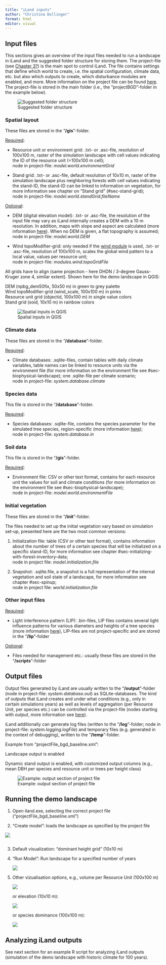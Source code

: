 ```yaml
---
title: "iLand inputs"
author: "Christina Dollinger"
format: html
editor: visual
---
```


## Input files

This sections gives an overview of the input files needed to run a landscape in iLand and the suggested folder structure for storing them. The project-file (see [Chapter 3?]{.underline}) is the main spot to control iLand. The file contains settings that define which world to create, i.e. the spatial configuration, climate data, etc. but also which outputs to create, which disturbance modules are enabled, and more. More information on the project file can be found [here](https://iland-model.org/project+file "iLand wiki: project file"). The project-file is stored in the main folder (i.e., the "projectBGD"-folder in the example below).

<!--# mention new iLand GUI "Settings Dialog" option to edit project file? -->

![Suggested folder structure](images/iland_folders.PNG){#fig-folderStructure}

### Spatial layout {#sec-spatial-layout}

These files are stored in the "**/gis**"-folder.

[Required]{.underline}:

-   Resource unit or environment grid: .txt- or .asc-file, resolution of 100x100 m, raster of the simulation landscape with cell values indicating the ID of the resource unit (=100x100 m cell);\
    node in project-file: *model.world.environmentGrid*

-   Stand grid: .txt- or .asc-file, default resolution of 10x10 m, raster of the simulation landscape plus neighboring forests with cell values indicating the stand-ID, the stand-ID can be linked to information on vegetation, for more information see chapter on "Stand grid" (#sec-stand-grid);\
    node in project-file: *model.world.standGrid.fileName*

[Optional]{.underline}:

-   DEM (digital elevation model): .txt- or .asc-file, the resolution of the input file may vary as iLand internally creates a DEM with a 10 m resolution. In addition, maps with slope and aspect are calculated (more information [here](https://iland-model.org/simulation+extent?highlight=elevation#digital_elevation_model "iLand wiki: DEM")). When no DEM is given, a flat topography is assumed;\
    node in project-file: *model.world.DEM*

-   Wind topoModifier-grid: only needed if the [wind module](https://iland-model.org/wind+module "iLand wiki: wind module") is used, .txt- or .asc-file, resolution of 100x100 m, scales the global wind pattern to a local value, values per resource unit;\
    node in project-file: *modules.wind.topoGridFile*

All grids have to align (same projection - here DHDN / 3-degree Gauss-Kruger zone 4, similar extent). Shown here for the demo landscape in QGIS:

DEM (npbg_dem50fix, 50x50 m) in green to grey palette\
Wind topoModifier-grid (wind_scale, 100x100 m) in pinks\
Resource unit grid (objectid, 100x100 m) in single value colors\
Stand grid (soid, 10x10 m) in rainbow colors

![Spatial inputs in QGIS](images/qgis1.PNG)

### Climate data {#sec-climate-data}

These files are stored in the "**/database**"-folder.

[Required]{.underline}:

-   Climate databases: .sqlite-files, contain tables with daily climate variables, table names can be linked to resource units via the environment file (for more information on the environment file see #sec-biophysical-landscape); one .sqlite-file per climate scenario;\
    node in project-file: *system.database.climate*

### Species data {#sec-species-data}

This file is stored in the "**/database**"-folder.

[Required]{.underline}:

-   Species databases: .sqlite-file, contains the species parameter for the simulated tree species, region-specific (more information [here](https://iland-model.org/species+parameter "iLand wiki: species parameter"));\
    node in project-file: *system.database.in*

### Soil data {#sec-soil-data}

This file is stored in the "**/gis**"-folder.

[Required]{.underline}:

-   Environment file: CSV or other text format, contains for each resource unit the values for soil and climate conditions (for more information on the environment file see #sec-biophysical-landscape);\
    node in project-file: *model.world.environmentFile*

### Initial vegetation {#sec-initial-vegetation}

These files are stored in the "**/init**"-folder.

The files needed to set up the initial vegetation vary based on simulation set-up, presented here are the two most common versions:

1.  Initialization file: table (CSV or other text format), contains information about the number of trees of a certain species that will be initialized on a specific stand-ID, for more information see chapter #sec-initializing-with-forest-inventory-data;\
    node in project file: *model.initialization.file*

2.  Snapshot: .sqlite.file, a snapshot is a full representation of the internal vegetation and soil state of a landscape, for more information see chapter #sec-spinup;\
    node in project file: *world.initialization.file*

### Other input files {#sec-other-input-files}

[Required]{.underline}:

-   Light interference pattern (LIP): <!--# jonas: frage: werden mit dem Buch, release von iLand 2.0, oder species data paper die standard lip.bin files mitgeliefert? --> .bin-files, LIP files contains several light influence patterns for various diameters and heights of a tree species (more information [here](https://iland-model.org/Lightroom "iLand wiki: light interference pattern")), LIP-files are not project-specific and are stored in the "**/lip**"-folder

[Optional]{.underline}:

-   Files needed for management etc.: usually these files are stored in the "**/scripts**"-folder

## Output files

Output files generated by iLand are usually written to the "**/output**"-folder (node in project-file: *system.database.out*) as SQLite-databases. The kind of outputs that iLand creates and under what conditions (e.g., only in certain simulations years) as well as levels of aggregation (per Resource Unit, per species etc.) can be controlled via the project-file (nodes starting with *output*, more information see [here](https://iland-model.org/Outputs "iLand wiki: outputs")).

iLand additionally can generate log files (written to the "**/log**"-folder; node in project-file: *system.logging.logFile*) and temporary files (e.g. generated in the context of debugging), written to the "**/temp**"-folder.

Example from "projectFile_bgd_baseline.xml":

Landscape output is enabled

Dynamic stand output is enabled, with customized output columns (e.g., mean DBH per species and resource unit or trees per height class)

![Example: output section of project file](images/xml_1.PNG)

## Running the demo landscape

1.  Open iland.exe, selecting the correct project file ("projectFile_bgd_baseline.xml")

2.  "Create model": loads the landscape as specified by the project file

![](images/iland_1-01.PNG)

![]()

3.  Default visualization: "dominant height grid" (10x10 m)

4.  "Run Model": Run landscape for a specified number of years

    ![](images/iland_2.PNG)

5.  Other vizualisation options, e.g., volume per Resource Unit (100x100 m)

    ![](images/iland_7.PNG)

    or elevation (10x10 m):

    ![](images/layers1.PNG)

    or species dominance (100x100 m):

    ![](images/layers2.PNG)

## Analyzing iLand outputs

See next section for an example R script for analyzing iLand outputs (simulation of the demo landscape with historic climate for 100 years).
